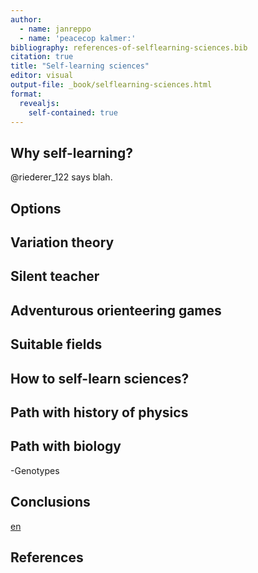 ```yaml
---
author:
  - name: janreppo
  - name: 'peacecop kalmer:'
bibliography: references-of-selflearning-sciences.bib
citation: true
title: "Self-learning sciences"
editor: visual
output-file: _book/selflearning-sciences.html
format:
  revealjs:
    self-contained: true
---
```


## Why self-learning?

@riederer_122 says blah.

## Options

## Variation theory

## Silent teacher

## Adventurous orienteering games

## Suitable fields

## How to self-learn sciences?

## Path with history of physics

## Path with biology

-Genotypes

## Conclusions

[en](index.html)

## References
